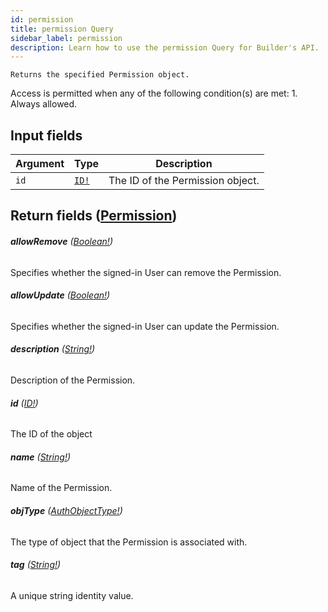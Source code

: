 ```yaml
---
id: permission
title: permission Query
sidebar_label: permission
description: Learn how to use the permission Query for Builder's API.
---
```


    Returns the specified Permission object.

Access is permitted when any of the following condition(s) are met: 1. Always allowed.

## Input fields

| Argument | Type                              | Description                      |
| -------- | --------------------------------- | -------------------------------- |
| `id`     | [`ID!`](/composer/builder/api/schema/scalar/ID.mdx) | The ID of the Permission object. |

## Return fields ([Permission](/composer/builder/api/schema/object/Permission.mdx))

###### <b>allowRemove</b> ([Boolean!](/composer/builder/api/schema/scalar/Boolean.mdx))

Specifies whether the signed-in User can remove the Permission.

###### <b>allowUpdate</b> ([Boolean!](/composer/builder/api/schema/scalar/Boolean.mdx))

Specifies whether the signed-in User can update the Permission.

###### <b>description</b> ([String!](/composer/builder/api/schema/scalar/String.mdx))

Description of the Permission.

###### <b>id</b> ([ID!](/composer/builder/api/schema/scalar/ID.mdx))

The ID of the object

###### <b>name</b> ([String!](/composer/builder/api/schema/scalar/String.mdx))

Name of the Permission.

###### <b>objType</b> ([AuthObjectType!](/composer/builder/api/schema/object/AuthObjectType.mdx))

The type of object that the Permission is associated with.

###### <b>tag</b> ([String!](/composer/builder/api/schema/scalar/String.mdx))

A unique string identity value.
